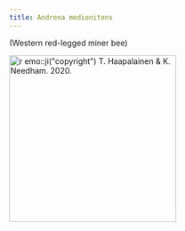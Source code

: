 ```yaml
---
title: Andrena medionitens
---
```

(Western red-legged miner bee)

[![`r emo::ji("copyright")` T. Haapalainen & K. Needham. 2020.](https://www.zoology.ubc.ca/entomology/main/Hymenoptera/Andrenidae/Andrena%20medionitens%20female%20(3lateral)%20%20SEM-UBC%20HYM-14755.jpg){height=300}](NA)
